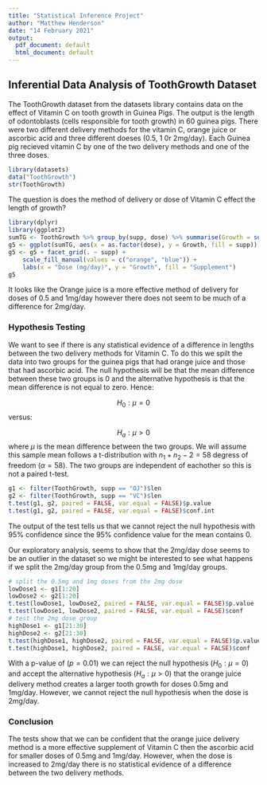 ```yaml
---
title: "Statistical Inference Project"
author: "Matthew Henderson"
date: "14 February 2021"
output:
  pdf_document: default
  html_document: default
---
```

## Inferential Data Analysis of ToothGrowth Dataset

The ToothGrowth dataset from the datasets library contains data on the effect of Vitamin C on tooth growth in Guinea Pigs. The output is the length of odontoblasts (cells responsible for tooth growth) in 60 guinea pigs. There were two different delivery methods for the vitamin C, orange juice or ascorbic acid and three different doeses (0.5, 1 0r 2mg/day). Each Guinea pig recieved vitamin C by one of the two delivery methods and one of the three doses.

```r
library(datasets)
data("ToothGrowth")
str(ToothGrowth)
```

The question is does the method of delivery or dose of Vitamin C effect the length of growth?

```r
library(dplyr)
library(ggplot2)
sumTG <- ToothGrowth %>% group_by(supp, dose) %>% summarise(Growth = sum(len))
g5 <- ggplot(sumTG, aes(x = as.factor(dose), y = Growth, fill = supp)) + geom_bar(stat = "identity")
g5 <- g5 + facet_grid(. ~ supp) + 
    scale_fill_manual(values = c("orange", "blue")) + 
    labs(x = "Dose (mg/day)", y = "Growth", fill = "Supplement")
g5
```

It looks like the Orange juice is a more effective method of delivery for doses of 0.5 and 1mg/day however there does not seem to be much of a difference for 2mg/day.

### Hypothesis Testing

We want to see if there is any statistical evidence of a difference in lengths between the two delivery methods for Vitamin C. To do this we spilt the data into two groups for the guinea pigs that had orange juice and those that had ascorbic acid. The null hypothesis will be that the mean difference between these two groups is 0 and the alternative hypothesis is that the mean difference is not equal to zero. Hence:

$$H_0 : \mu = 0$$
versus:
  
$$H_a : \mu > 0$$
where $\mu$ is the mean difference between the two groups. We will assume this sample mean follows a t-distribution with $n_1 + n_2 - 2 = 58$ degress of freedom $(\alpha = 58)$. The two groups are independent of eachother so this is not a paired t-test.

```r
g1 <- filter(ToothGrowth, supp == "OJ")$len
g2 <- filter(ToothGrowth, supp == "VC")$len
t.test(g1, g2, paired = FALSE, var.equal = FALSE)$p.value
t.test(g1, g2, paired = FALSE, var.equal = FALSE)$conf.int
```

The output of the test tells us that we cannot reject the null hypothesis with 95% confidence since the 95% confidence value for the mean contains 0.

Our exploratory analysis, seems to show that the 2mg/day dose seems to be an outlier in the dataset so we might be interested to see what happens if we split the 2mg/day group from the 0.5mg and 1mg/day groups.

```r
# split the 0.5mg and 1mg doses from the 2mg dose
lowDose1 <- g1[1:20]
lowDose2 <- g2[1:20]
t.test(lowDose1, lowDose2, paired = FALSE, var.equal = FALSE)$p.value
t.test(lowDose1, lowDose2, paired = FALSE, var.equal = FALSE)$conf
# test the 2mg dose group
highDose1 <- g1[21:30]
highDose2 <- g2[21:30]
t.test(highDose1, highDose2, paired = FALSE, var.equal = FALSE)$p.value
t.test(highDose1, highDose2, paired = FALSE, var.equal = FALSE)$conf
```

With a p-value of $(p = 0.01)$ we can reject the null hypothesis $(H_0: \mu = 0)$ and accept the alternative hypothesis $(H_a: \mu > 0)$ that the orange juice delivery method creates a larger tooth growth for doses 0.5mg and 1mg/day. However, we cannot reject the null hypothesis when the dose is 2mg/day.

### Conclusion

The tests show that we can be confident that the orange juice delivery method is a more effective supplement of Vitamin C then the ascorbic acid for smaller doses of 0.5mg and 1mg/day. However, when the dose is increased to 2mg/day there is no statistical evidence of a difference between the two delivery methods.


